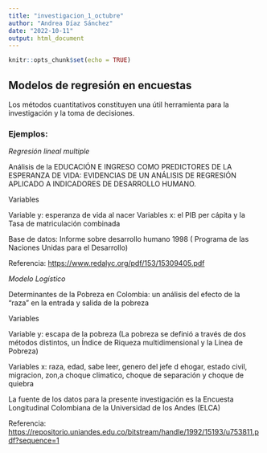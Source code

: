 ```yaml
---
title: "investigacion_1_octubre"
author: "Andrea Díaz Sánchez"
date: "2022-10-11"
output: html_document
---
```


```r
knitr::opts_chunk$set(echo = TRUE)
```

## Modelos de regresión en encuestas

Los métodos cuantitativos constituyen una útil herramienta para la investigación y la toma de decisiones.

<!-- :::: {style="display: flex;"} -->

<!-- ::: {} -->


### Ejemplos:
<!-- :::: {style="display: flex;"} -->

<!-- ::: {} -->

*Regresión lineal multiple*

Análisis de la EDUCACIÓN E INGRESO COMO PREDICTORES DE LA ESPERANZA DE VIDA: EVIDENCIAS DE UN ANÁLISIS DE REGRESIÓN APLICADO A INDICADORES DE DESARROLLO HUMANO.

Variables 

Variable y: esperanza de vida al nacer
Variables x: el PIB per cápita y la Tasa de matriculación combinada

Base de datos: Informe sobre desarrollo humano 1998 ( Programa de las Naciones Unidas para el Desarrollo) 

Referencia:
<https://www.redalyc.org/pdf/153/15309405.pdf>


*Modelo Logístico*

Determinantes de la Pobreza en Colombia: un análisis del efecto de la “raza” en la 
entrada y salida de la pobreza


Variables 

Variable y: escapa de la pobreza (La pobreza se definió a través de dos métodos distintos, un Índice de Riqueza  multidimensional y la Línea de Pobreza)

Variables x: raza, edad, sabe leer, genero del jefe d ehogar, estado civil, migracion, zon,a choque climatico, choque de separación y choque de quiebra

La fuente de los datos para la presente investigación es la Encuesta Longitudinal  Colombiana de la 
Universidad de los Andes (ELCA)

Referencia:
<https://repositorio.uniandes.edu.co/bitstream/handle/1992/15193/u753811.pdf?sequence=1>

<!-- :::: {style="display: flex;"} -->

<!-- ::: {} -->
